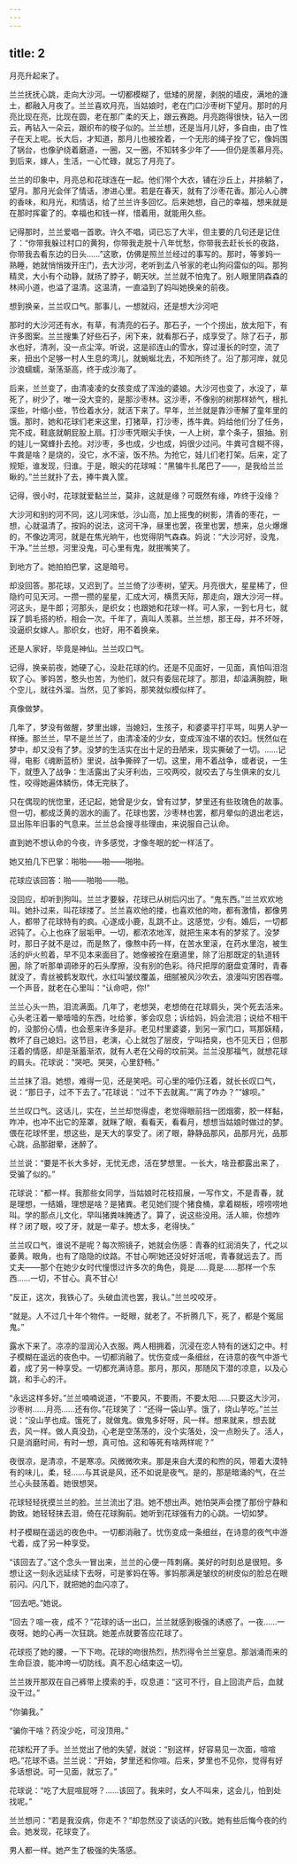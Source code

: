 ```yaml
---
---
---
```

title: 2
---



月亮升起来了。

兰兰抚抚心跳，走向大沙河。一切都模糊了，低矮的房屋，剥脱的墙皮，满地的溏土，都融入月夜了。兰兰喜欢月亮，当姑娘时，老在门口沙枣树下望月。那时的月亮比现在亮，比现在圆，老在那广柔的天上，跟云赛跑。月亮跑得很快，钻入一团云，再钻入一朵云，跟织布的梭子似的。兰兰想，还是当月儿好，多自由，由了性子在天上呢。长大后，才知道，那月儿也被拴着，一个无形的绳子拴了它，像妈围了锅台，也像驴绕着磨道，一圈，又一圈，不知转多少年了——但仍是羡慕月亮。到后来，嫁人，生活，一心忙碌，就忘了月亮了。

兰兰的印象中，月亮总和花球连在一起。他们带个大衣，铺在沙丘上，并排躺了，望月。那月光会伴了情话，渗进心里。若是在春天，就有了沙枣花香。那沁人心脾的香味，和月光，和情话，给了兰兰许多回忆。后来她想，自己的幸福，想来就是在那时挥霍了的。幸福也和钱一样，惜着用，就能用久些。

记得那时，兰兰爱唱一首歌。许久不唱，词已忘了大半，但主要的几句还是记住了：“你带我躲过村口的黄狗，你带我走脱十八年忧愁，你带我去赶长长的夜路，你带我去看东边的日头……”这歌，仿佛是照兰兰经过的事写的。那时，等爹妈一熟睡，她就悄悄拨开庄门，去大沙河，老听到孟八爷家的老山狗闷雷似的叫。那狗精灵，大小有个动静，就扬了脖子，朝天吠。兰兰就不怕鬼了。别人眼里阴森森的林间小道，也溢了温清。这温清，一直溢到了妈叫她换亲的前夜。

想到换亲，兰兰叹口气。那事儿，一想就闷，还是想大沙河吧

那时的大沙河还有水，有草，有清亮的石子。那石子，一个个捞出，放太阳下，有许多图案。兰兰搜集了好些石子，闲下来，就看那石子，成享受了。除了石子，那水也好，清冽，没一点尘滓。听说，这是祁连山的雪水，穿过漫长的时空，流了来，扭出个足够一村人生息的湾儿，就蜿蜒北去，不知所终了。沿了那河岸，就见沙浪蠕蠕，渐荡渐高，终于成沙海了。

后来，兰兰变了，由清凌凌的女孩变成了浑浊的婆娘。大沙河也变了，水没了，草死了，树少了，唯一没大变的，是那沙枣林。这沙枣，不像别的树那样娇气，根扎深些，叶缩小些，节俭着水分，就活下来了。早年，兰兰就是靠沙枣解了童年里的饿。那时，她和花球们老来这里，打猪草，打沙枣，拣牛粪。妈给他们分了任务，完不成，鞋底就朝屁股上扇。打沙枣凭眼尖手快，一人上树，拿个条子，狠抽。别的娃儿一窝蜂扑去抢。对沙枣，多也成，少也成，妈很少过问。牛粪可含糊不得，牛粪是啥？是烧的，没它，水不滚，饭不热。为抢它，娃儿们老打架。后来，定了规矩，谁发现，归谁。于是，眼尖的花球喊：“黑犏牛扎尾巴了——，是我给兰兰瞅的。”兰兰就扑了去，捧牛粪入筐。

记得，很小时，花球就爱黏兰兰，莫非，这就是缘？可既然有缘，咋终于没缘？

大沙河和别的河不同，这儿河床低，沙山高，加上摇曳的树影，清香的枣花，一想，心就温清了。按妈的说法，这河干净，昼里也罢，夜里也罢，想来，总火爆爆的，不像边湾河，就是在焦光晌午，也觉得阴气森森。妈说：“大沙河好，没鬼，干净。”兰兰想，河里没鬼，可心里有鬼，就抿嘴笑了。

到地方了。她拍拍巴掌，这是暗号。

却没回答。那花球，又迟到了。兰兰倚了沙枣树，望天。月亮很大，星星稀了，但隐约可见天河。一攒一攒的星星，汇成大河，横贯天际，那走向，跟大沙河一样。河这头，是牛郎；河那头，是织女；也跟她和花球一样。可人家，一到七月七，就踩了鹊毛搭的桥，相会一次。千年了，真叫人羡慕。兰兰想，那王母，并不坏呀，没逼织女嫁人。那织女，也好，用不着换亲。

还是人家好，毕竟是神仙。兰兰叹口气。

记得，换亲前夜，她硬了心，没赴花球的约。还是不见面好，一见面，真怕叫泪泡软了心。爹妈苦，憨头也苦，为他们，就只有委屈花球了。那泪，却溢满胸腔，瞅个空儿，就往外溜。当然，见了爹妈，那笑就似模似样了。

真像做梦。

几年了，梦没有做醒，梦里出嫁，当媳妇，生孩子，和婆婆平打平骂，叫男人驴一样捶。那兰兰，早不是兰兰了，由清凌凌的少女，变成浑浊不堪的农妇。恍然似在梦中，却又没有了梦。没梦的生活实在出十足的丑陋来，现实撕破了一切。……记得，电影《魂断蓝桥》里说，战争撕碎了一切。这里，用不着战争，或者说，一生下，就堕入了战争：生活露出了尖牙利齿，三咬两咬，就咬去了与生俱来的女儿性，咬得她遍体鳞伤，体无完肤了。

只在偶现的恍惚里，还记起，她曾是少女，曾有过梦，梦里还有些玫瑰色的故事。但一切，都成泛黄的洇水的画了。花球也罢，沙枣林也罢，都月晕似的退出老远，显出陈年旧事的气息来。兰兰总会搜寻些理由，来说服自己认命。

直到她不想认命的今夜，许多感觉，才像冬眠的蛇一样活了。

她又拍几下巴掌：啪啪——啪——啪啪。

花球应该回答：啪——啪啪——啪。

没回应，却听到狗叫。兰兰才要躲，花球已从树后闪出了。“鬼东西。”兰兰欢欢地叫。她扑过来，叫花球搂了。兰兰喜欢他的搂，也喜欢他的吻，都有激情，都像男人，都带了花球特有的疯。心遂成小鹿，乱跳不止。这感觉，少有。婚后，一切都迟钝了。心上也庥了层垢甲。一切，都浓浓地浑，就把生来本有的梦浆了。没梦时，那日子就不是过，而是熬了，像熬中药一样，在苦水里滚，在药水里泡，被生活的炉火煎着，早不见本来面目了。她像被拴在磨道里，除了沿那既定的轨道转圈，除了听那单调碜牙的石头摩擦，没有别的色彩。待尺把厚的磨盘变薄时，青春就没了，青丝被鹤发取代，水红叫皱纹覆盖，细腻被风沙吹去，浪漫叫穷困吞噬。一个声音，就老在心里叫：“认命吧，你!”

兰兰心头一热，泪流满面。几年了，老想哭，老想倚在花球肩头，哭个死去活来。心头老汪着一晕噎噎的东西，吐给爹，爹会叹息；诉给妈，妈会流泪；说给不相干的，没那份心情，也会惹来许多是非。老见村里婆婆，到另一家门口，骂那妖精，教坏了自己媳妇。这节目，老演，心上就包了层皮，宁叫捂臭，也不见天日；但那汪着的情感，却是渐蓄渐浓，就有人老在父母的坟前哭。兰兰没那福气，就想花球的肩头。花球说：“哭吧。哭哭，心里舒畅。”

兰兰抹了泪。她想，难得一见，还是笑吧。可心里的噎仍汪着，就长长叹口气，说：“那日子，过不下去了。”花球说：“过不下去就离。”“离了咋办？”“嫁呗。”

兰兰叹口气。这话儿，实在，兰兰却觉得虚，老觉得眼前挡一团烟雾，胶一样黏，咋冲，也冲不出它的笼罩，就眯了眼，看看天，看看月，想想当姑娘时做过的梦。偎在花球怀里，想这些，是天大的享受了。闭了眼，静静品那风，品那月光，品那心跳，品那甜晕，迷醉了。

兰兰说：“要是不长大多好，无忧无虑，活在梦想里。一长大，啥丑都露出来了，受骗了似的。”

花球说：“都一样。我那些女同学，当姑娘时花枝招展，一写作文，不是青春，就是理想，一结婚，理想是啥？是猪粪。老见她们提个猪食桶，拿着糊板，唠唠唠地叫。学的那点儿文化，早叫猪粪味腌透了。算了，说这些没用。活人嘛，你想咋样？闭了眼，咬了牙，就是一辈子。想太多，老得快。”

兰兰叹口气，谁说不是呢？每次照镜子，她就会伤感：青春的红润消失了，代之以萎黄。眼角，也有了隐隐的纹路。不甘心啊!她还没好好活呢，青春就远去了。而丈夫——那个在她少女时代憧憬过许多次的角色，竟是……竟是……那样一个东西……一切，不甘心。真不甘心!

“反正，这次，我铁心了。头破血流也罢，我认。”兰兰咬咬牙。

“就是。人不过几十年个物件。一眨眼，就老了。不折腾几下，死了，都是个冤屈鬼。”

露水下来了。凉凉的湿润沁入衣服。两人相拥着，沉浸在恋人特有的迷幻之中。村子模糊在遥远的夜色中。一切都消融了。忧伤变成一条细丝，在诗意的夜气中游弋着，成了另一种享受。一切都充满诗意。那月，那风，那随风下潜的凉意，以及心跳，和手心的汗。

“永远这样多好。”兰兰喃喃说道，“不要风，不要雨，不要太阳……只要这大沙河，沙枣树……月亮……还有你。”花球笑了：“还得一袋山芋。饿了，烧山芋吃。”兰兰说：“没山芋也成。饿死了，就做鬼。做鬼多好呀，风一样。想来就来，想去就去，风一样。做人真没劲，心老是空荡荡的，没个实落处，没一点盼头了。活人，只是消磨时间，有时一想，真可怕。这和等死有啥两样呢？”

夜很凉，是清凉，不是寒凉。风微微吹来。那是来自大漠的和煦的风，带着大漠特有的味儿，柔，轻……与其说是风，还不如说是夜气。是的，那是暗涌的气，在兰兰心头鼓荡着。她很想哭。

花球轻轻抚摸兰兰的脸。兰兰流出了泪。她不想出声。她怕哭声会搅了那份宁静和韵致。她轻轻抹去泪，倚在花球胸前。她听到花球强有力的心跳。一切如梦。

村子模糊在遥远的夜色中。一切都消融了。忧伤变成一条细丝，在诗意的夜气中游弋着，成了另一种享受。

“该回去了。”这个念头一冒出来，兰兰的心便一阵刺痛。美好的时刻总是很短。多想让这一刻永远延续下去呀，可是爹妈在等。爹妈那满是皱纹的树皮似的脸总在眼前闪。闪几下，就把她的血闪凉了。

“回去吧。”她说。

“回去？喧一夜，成不？”花球的话一出口，兰兰就感到极强的诱惑了。一夜……一夜呀。她的心再一次狂跳。她差点就要答应花球了。

花球揽了她的腰，一下下吻。花球的吻很热烈，热烈得令兰兰窒息。那汹涌而来的生命巨浪，能冲垮一切防线。真不忍心结束这一切。

兰兰拨开那双在自己裤带上摸索的手，叹息道：“这可不行，自上回流产后，血就没干过。”

“你骗我。”

“骗你干啥？药没少吃，可没顶用。”

花球松开了手。兰兰觉出了他的失望，就说：“别这样，好容易见一次面，喧喧吧。”花球不语。兰兰说：“开始，梦里还和你喧。后来，梦里也不见你，觉得有好多话想说。可一见面，就忘了。”

花球说：“吃了大屁喧屁呀？……该回了。我来时，女人不叫来，这会儿，怕到处找呢。”

兰兰想问：“若是我没病，你走不？”却忽然没了谈话的兴致。她有些后悔今夜的约会。她发现，花球变了。

男人都一样。她产生了极强的失落感。